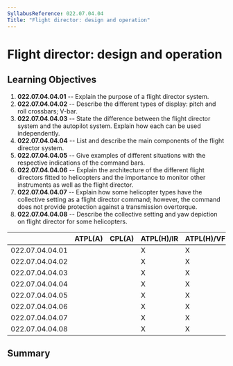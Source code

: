 ```yaml
---
SyllabusReference: 022.07.04.04
Title: "Flight director: design and operation"
---
```


# Flight director: design and operation

## Learning Objectives

1.  **022.07.04.04.01** -- Explain the purpose of a flight director system.
2.  **022.07.04.04.02** -- Describe the different types of display: pitch and
    roll crossbars; V-bar.
3.  **022.07.04.04.03** -- State the difference between the flight director
    system and the autopilot system. Explain how each can be used independently.
4.  **022.07.04.04.04** -- List and describe the main components of the flight
    director system.
5.  **022.07.04.04.05** -- Give examples of different situations with the
    respective indications of the command bars.
6.  **022.07.04.04.06** -- Explain the architecture of the different flight
    directors fitted to helicopters and the importance to monitor other
    instruments as well as the flight director.
7.  **022.07.04.04.07** -- Explain how some helicopter types have the collective
    setting as a flight director command; however, the command does not provide
    protection against a transmission overtorque.
8.  **022.07.04.04.08** -- Describe the collective setting and yaw depiction on
    flight director for some helicopters.

|                 | ATPL(A) | CPL(A) | ATPL(H)/IR | ATPL(H)/VFR | CPL(H) | IR  | CBIR(A) |
| --------------- | ------- | ------ | ---------- | ----------- | ------ | --- | ------- |
| 022.07.04.04.01 |         |        | X          | X           | X      |     |         |
| 022.07.04.04.02 |         |        | X          | X           | X      |     |         |
| 022.07.04.04.03 |         |        | X          | X           | X      |     |         |
| 022.07.04.04.04 |         |        | X          | X           | X      |     |         |
| 022.07.04.04.05 |         |        | X          | X           | X      |     |         |
| 022.07.04.04.06 |         |        | X          | X           | X      |     |         |
| 022.07.04.04.07 |         |        | X          | X           | X      |     |         |
| 022.07.04.04.08 |         |        | X          | X           | X      |     |         |

## Summary
